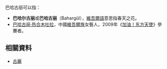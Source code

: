 巴哈古丽可以指：

* '''巴哈尔古丽'''或'''巴哈古丽'''（Bahargül），[[維吾爾語|維吾爾語]]意思指春天之花。
* [[巴哈古丽·热合木吐拉|巴哈古丽·热合木吐拉]]，中國[[維吾爾族|維吾爾族]]女藝人，2009年《[[加油！东方天使|加油！东方天使]]》參賽者。


==相關資料==

*[[古麗|古麗]]

{{disambig|cat=四字消歧義}}